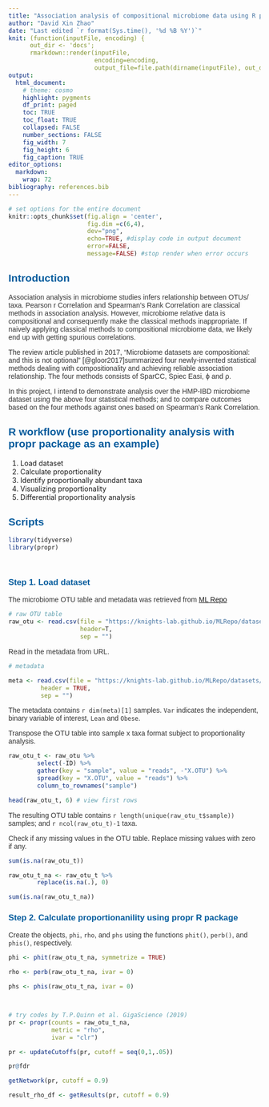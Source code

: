 ```yaml
---
title: "Association analysis of compositional microbiome data using R packages"
author: "David Xin Zhao"
date: "Last edited `r format(Sys.time(), '%d %B %Y')`"
knit: (function(inputFile, encoding) {
      out_dir <- 'docs';
      rmarkdown::render(inputFile,
                        encoding=encoding,
                        output_file=file.path(dirname(inputFile), out_dir, 'index.html'))})
output:
  html_document:
    # theme: cosmo
    highlight: pygments
    df_print: paged
    toc: TRUE
    toc_float: TRUE
    collapsed: FALSE
    number_sections: FALSE
    fig_width: 7
    fig_height: 6
    fig_caption: TRUE
editor_options: 
  markdown: 
    wrap: 72
bibliography: references.bib
---
```


<html>

<head>

```{=html}
<style>

h1{
 color: #055C9D;
 font-family: Georgia;
 font-size: 200%
}


h2{
 color: #055C9D;
 font-family: helvetica;
 font-size: 150%
}

h3{
 color: #055C9D;  
 font-family: helvetica;
 font-size: 120%; 
}

p {
 color: #333333;
 font-family: helvetica;
 font-size: 100%;
}

</style>
```
</head>

</html>

```r
# set options for the entire document 
knitr::opts_chunk$set(fig.align = 'center', 
                      fig.dim =c(6,4), 
                      dev="png",
                      echo=TRUE, #display code in output document 
                      error=FALSE,
                      message=FALSE) #stop render when error occurs   
```

## Introduction

Association analysis in microbiome studies infers relationship between
OTUs/ taxa. Pearson r Correlation and Spearman's Rank Correlation are
classical methods in association analysis. However, microbiome relative
data is compositional and consequently make the classical methods
inappropriate. If naively applying classical methods to compositional
microbiome data, we likely end up with getting spurious correlations.

The review article published in 2017, "Microbiome datasets are
compositional: and this is not optional" [@gloor2017]summarized four
newly-invented statistical methods dealing with compositionality and
achieving reliable association relationship. The four methods consists
of SparCC, Spiec Easi, ϕ and ρ.

In this project, I intend to demonstrate analysis over the HMP-IBD
microbiome dataset using the above four statistical methods; and to
compare outcomes based on the four methods against ones based on
Spearman's Rank Correlation.

## R workflow (use proportionality analysis with propr package as an example)

1.  Load dataset
2.  Calculate proportionality
3.  Identify proportionally abundant taxa
4.  Visualizing proportionality
5.  Differential proportionality analysis

## Scripts

```r
library(tidyverse) 
library(propr)




```

### Step 1. Load dataset

The microbiome OTU table and metadata was retrieved from [ML
Repo](https://knights-lab.github.io/MLRepo/docs/turnbaugh_lean_obese_all.html)

```r

# raw OTU table
raw_otu <- read.csv(file = "https://knights-lab.github.io/MLRepo/datasets/turnbaugh/refseq/otutable.txt",
                    header=T,
                    sep = "")

```

Read in the metadata from URL.

```r

# metadata 

meta <- read.csv(file = "https://knights-lab.github.io/MLRepo/datasets/turnbaugh/task-obese-lean-all.txt",
         header = TRUE,
         sep = "") 

```

The metadata contains `r dim(meta)[1]` samples. `Var` indicates the
independent, binary variable of interest, `Lean` and `Obese`.

Transpose the OTU table into sample x taxa format subject to
proportionality analysis.

```r

raw_otu_t <- raw_otu %>% 
        select(-ID) %>% 
        gather(key = "sample", value = "reads", -"X.OTU") %>% 
        spread(key = "X.OTU", value = "reads") %>% 
        column_to_rownames("sample") 

head(raw_otu_t, 6) # view first rows 


```

The resulting OTU table contains `r length(unique(raw_otu_t$sample))`
samples; and `r ncol(raw_otu_t)-1` taxa.


Check if any missing values in the OTU table. Replace missing values with zero if any. 

```r

sum(is.na(raw_otu_t)) 

raw_otu_t_na <- raw_otu_t %>% 
        replace(is.na(.), 0)

sum(is.na(raw_otu_t_na))

```


### Step 2. Calculate proportionanility using propr R package 

Create the objects, `phi`, `rho`, and `phs` using the functions `phit()`, `perb()`, and `phis()`, respectively. 

```r

phi <- phit(raw_otu_t_na, symmetrize = TRUE) 

rho <- perb(raw_otu_t_na, ivar = 0)

phs <- phis(raw_otu_t_na, ivar = 0) 



# try codes by T.P.Quinn et al. GigaScience (2019)
pr <- propr(counts = raw_otu_t_na,
            metric = "rho",
            ivar = "clr")

pr <- updateCutoffs(pr, cutoff = seq(0,1,.05)) 

pr@fdr

getNetwork(pr, cutoff = 0.9) 

result_rho_df <- getResults(pr, cutoff = 0.9)


```



























